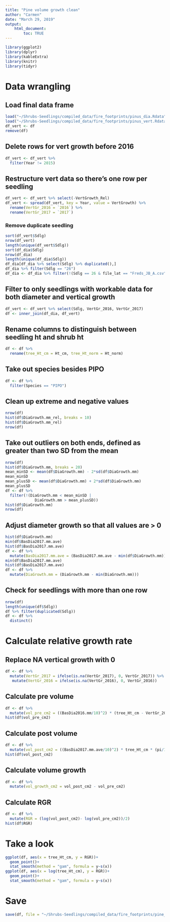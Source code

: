 ```yaml
---
title: "Pine volume growth clean"
author: "Carmen"
date: "March 29, 2019"
output: 
    html_document:
        toc: TRUE
---
```


```r
library(ggplot2)
library(dplyr)
library(kableExtra)
library(knitr)
library(tidyr)
```

# Data wrangling

## Load final data frame
```r
load("~/Shrubs-Seedlings/compiled_data/fire_footprints/pinus_dia.Rdata")
load("~/Shrubs-Seedlings/compiled_data/fire_footprints/pinus_vert.Rdata")
df_vert <- df
remove(df)
```

## Delete rows for vert growth before 2016
```r
df_vert <- df_vert %>% 
  filter(Year != 2015)
```

## Restructure vert data so there's one row per seedling
```r
df_vert <- df_vert %>% select(-VertGrowth_Rel)
df_vert <- spread(df_vert, key = Year, value = VertGrowth) %>% 
  rename(VertGr_2016 = `2016`) %>% 
  rename(VertGr_2017 = `2017`)
```

### Remove duplicate seedling
```r
sort(df_vert$Sdlg)
nrow(df_vert)
length(unique(df_vert$Sdlg))
sort(df_dia$Sdlg)
nrow(df_dia)
length(unique(df_dia$Sdlg))
df_dia[df_dia %>% select(Sdlg) %>% duplicated(),]
df_dia %>% filter(Sdlg == "26")
df_dia <- df_dia %>% filter(!(Sdlg == 26 & file_lat == "Freds_JB_A.csv"))
```


## Filter to only seedlings with workable data for both diameter and vertical growth
```r
df_vert <- df_vert %>% select(Sdlg, VertGr_2016, VertGr_2017)
df <- inner_join(df_dia, df_vert)
```

## Rename columns to distinguish between seedling ht and shrub ht
```r
df <- df %>% 
  rename(tree_Ht_cm = Ht_cm, tree_Ht_norm = Ht_norm)
```

## Take out species besides PIPO
```r
df <- df %>% 
  filter(Species == "PIPO")
```

## Clean up extreme and negative values
```r
nrow(df)
hist(df$DiaGrowth.mm_rel, breaks = 10)
hist(df$DiaGrowth.mm_rel)
nrow(df)
```


## Take out outliers on both ends, defined as greater than two SD from the mean
```r
nrow(df)
hist(df$DiaGrowth.mm, breaks = 20)
mean_minSD <- mean(df$DiaGrowth.mm) - 2*sd(df$DiaGrowth.mm)
mean_minSD
mean_plusSD <- mean(df$DiaGrowth.mm) + 2*sd(df$DiaGrowth.mm)
mean_plusSD
df <- df %>% 
  filter(!(DiaGrowth.mm < mean_minSD |
             DiaGrowth.mm > mean_plusSD))
hist(df$DiaGrowth.mm)
nrow(df)
```


## Adjust diameter growth so that all values are > 0
```r
hist(df$DiaGrowth.mm)
min(df$BasDia2017.mm.ave)
hist(df$BasDia2017.mm.ave)
df <- df %>% 
  mutate(BasDia2017.mm.ave = (BasDia2017.mm.ave - min(df$DiaGrowth.mm)))
min(df$BasDia2017.mm.ave)
hist(df$BasDia2017.mm.ave)
df <- df %>% 
  mutate(DiaGrowth.mm = (DiaGrowth.mm - min(DiaGrowth.mm)))
```

## Check for seedlings with more than one row
```r
nrow(df)
length(unique(df$Sdlg))
df %>% filter(duplicated(Sdlg))
df <- df %>% 
  distinct()
```

# Calculate relative growth rate

## Replace NA vertical growth with 0 
```r
df <- df %>%
  mutate(VertGr_2017 = ifelse(is.na(VertGr_2017), 0, VertGr_2017)) %>% 
   mutate(VertGr_2016 = ifelse(is.na(VertGr_2016), 0, VertGr_2016))
```

## Calculate pre volume
```r
df <- df %>% 
  mutate(vol_pre_cm2 = ((BasDia2016.mm/10)^2) * (tree_Ht_cm - VertGr_2017  - VertGr_2016) * (pi/12))
hist(df$vol_pre_cm2)
```

## Calculate post volume
```r
df <- df %>% 
  mutate(vol_post_cm2 = ((BasDia2017.mm.ave/10)^2) * tree_Ht_cm * (pi/12))
hist(df$vol_post_cm2)
```

## Calculate volume growth 
```r
df <- df %>% 
  mutate(vol_growth_cm2 = vol_post_cm2 - vol_pre_cm2)
```


## Calculate RGR
```r
df <- df %>% 
  mutate(RGR = (log(vol_post_cm2)- log(vol_pre_cm2))/2)
hist(df$RGR)
```

# Take a look
```r
ggplot(df, aes(x = tree_Ht_cm, y = RGR))+
  geom_point()+
  stat_smooth(method = "gam", formula = y~s(x))
ggplot(df, aes(x = log(tree_Ht_cm), y = RGR))+
  geom_point()+
  stat_smooth(method = "gam", formula = y~s(x))
```

# Save
```r
save(df, file = "~/Shrubs-Seedlings/compiled_data/fire_footprints/pine_vol.Rdata")
```

